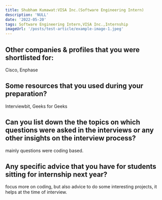 ```yaml
---
title: Shubham Kumawat:VISA Inc.(Software Engineering Intern)
description: 'NULL' 
date: '2022-05-20'
tags: Software Engineering Intern,VISA Inc.,Internship
imageUrl: '/posts/test-article/example-image-1.jpeg'
---
```


## Other companies & profiles that you were shortlisted for:
Cisco, Enphase 

## Some resources that you used during your preparation?
Interviewbit, Geeks for Geeks

## Can you list down the the topics on which questions were asked in the interviews or any other insights on the interview process?
mainly questions were coding based.
## Any specific advice that you have for students sitting for internship next year?
focus more on coding, but also advice to do some interesting projects, it helps at the time of interview.

